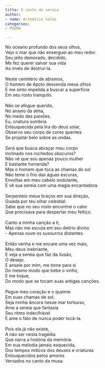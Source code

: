 ```yaml
---
title: O canto da sereia
author:
- name: Artemísia Sales
categories:
- POEMA

---
```


| No oceano profundo dos seus olhos, 
| Vejo o mar que não enxerguei ao meu redor. 
| Seu jeito demorado, decidido,
| Me fez querer salvar sua vida 
| Ao invés de destruí-la.
| 
| Neste cemitério de abismos, 
| O homem de Apolo desvenda meus olhos
| E me sinto impelida a buscar a superfície 
| Em seu rosto tranquilo. 
| 
| Não se afogue querido, 
| No anseio da alma, 
| No medo das paixões. 
| Eu, criatura sombria 
| Enlouquecida pela lira do deus solar, 
| Observo seu corpo de cores quentes 
| Se projetar belo sobre as ondas.
| 
| Será que busca abraçar meu corpo 
| Inclinado nos rochedos obscuros?
| Não vê que sou apenas pouco mulher 
| E bastante horrenda? 
| Mas o homem que toca as chamas do sol 
| Não teme o frio das águas escuras, 
| Envoltas em meu cabelo ondulante,
| E vê sua sereia com uma magia encantadora. 
| 
| Serpenteio meus braços em sua direção,
| Guiada por teu olhar celestial.
| Sabe que no seu rosto encontrei o calor 
| Que precisava para despertar meu feitiço. 
| 
| Canto a minha canção a ti, 
| Mas não me escuta em seu delírio divino
| - Apenas ouve os sussurros distantes.
| 
| Então venha e me encare uma vez mais, 
| Meu deus inebriante,
| E veja a sereia que faz da ilusão, 
| O desejo.  
| E anseie por mim, me tome para si  
| Do mesmo modo que bebe o vinho, 
| E me toque, 
| Do modo que se tocam suas antigas canções. 
| 
| Pegue meu coração e o queime
| Em suas chamas de sol, 
| Seja minha âncora nesse mar tortuoso,
| Ame a sereia que fantasia 
| Seu ritmo indecifrável 
| E ame o fato de nunca poder tocá-la. 
| 
| Pois ela já não existe, 
| A não ser nesta tragédia
| Que narra a história da memória 
| Em sua melodia jamais esquecida,
| Dos tempos míticos dos deuses e criaturas
| Enlouquecidos pelos amores
| Versados no canto da musa.

